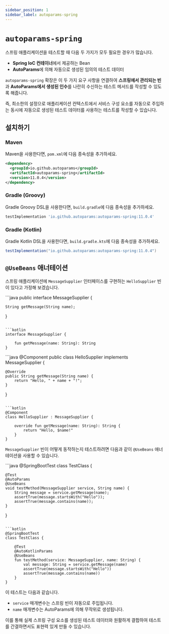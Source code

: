 ```yaml
---
sidebar_position: 1
sidebar_label: autoparams-spring
---
```



# `autoparams-spring`

스프링 애플리케이션을 테스트할 때 다음 두 가지가 모두 필요한 경우가 많습니다.

- **Spring IoC 컨테이너**에서 제공하는 Bean
- **AutoParams**에 의해 자동으로 생성된 임의의 테스트 데이터

`autoparams-spring` 확장은 이 두 가지 요구 사항을 연결하여 **스프링에서 관리되는 빈**과 **AutoParams에서 생성된 인수**를 나란히 수신하는 테스트 메서드를 작성할 수 있도록 해줍니다.

즉, 최소한의 설정으로 애플리케이션 컨텍스트에서 서비스 구성 요소를 자동으로 주입하는 동시에 자동으로 생성된 테스트 데이터를 사용하는 테스트를 작성할 수 있습니다.

## 설치하기

### Maven

Maven을 사용한다면, `pom.xml`에 다음 종속성을 추가하세요.

```xml
<dependency>
  <groupId>io.github.autoparams</groupId>
  <artifactId>autoparams-spring</artifactId>
  <version>11.0.4</version>
</dependency>
```

### Gradle (Groovy)

Gradle Groovy DSL을 사용한다면, `build.gradle`에 다음 종속성을 추가하세요.

```gradle
testImplementation 'io.github.autoparams:autoparams-spring:11.0.4'
```

### Gradle (Kotlin)

Gradle Kotlin DSL을 사용한다면, `build.gradle.kts`에 다음 종속성을 추가하세요.

```gradle
testImplementation("io.github.autoparams:autoparams-spring:11.0.4")
```

## `@UseBeans` 애너테이션

스프링 애플리케이션에 `MessageSupplier` 인터페이스를 구현하는 `HelloSupplier` 빈이 있다고 가정해 보겠습니다.

<JavaKotlinCodeBlock>
```java
public interface MessageSupplier {

    String getMessage(String name);
}
```

```kotlin
interface MessageSupplier {
    
    fun getMessage(name: String): String
}
```
</JavaKotlinCodeBlock>

<JavaKotlinCodeBlock>
```java
@Component
public class HelloSupplier implements MessageSupplier {

    @Override
    public String getMessage(String name) {
        return "Hello, " + name + "!";
    }
}
```

```kotlin
@Component
class HelloSupplier : MessageSupplier {

    override fun getMessage(name: String): String {
        return "Hello, $name!"
    }
}
```
</JavaKotlinCodeBlock>

`MessageSupplier` 빈이 어떻게 동작하는지 테스트하려면 다음과 같이 <JavadocLink version={version} path="autoparams/spring/UseBeans.html">`@UseBeans`</JavadocLink> 애너테이션을 사용할 수 있습니다.

<JavaKotlinCodeBlock>
```java
@SpringBootTest
class TestClass {

    @Test
    @AutoParams
    @UseBeans
    void testMethod(MessageSupplier service, String name) {
        String message = service.getMessage(name);
        assertTrue(message.startsWith("Hello"));
        assertTrue(message.contains(name));
    }
}
```

```kotlin
@SpringBootTest
class TestClass {

    @Test
    @AutoKotlinParams
    @UseBeans
    fun testMethod(service: MessageSupplier, name: String) {
        val message: String = service.getMessage(name)
        assertTrue(message.startsWith("Hello"))
        assertTrue(message.contains(name))
    }
}
```
</JavaKotlinCodeBlock>

이 테스트는 다음과 같습니다.

- `service` 매개변수는 스프링 빈이 자동으로 주입됩니다.
- `name` 매개변수는 AutoParams에 의해 무작위로 생성됩니다.

이를 통해 실제 스프링 구성 요소를 생성된 테스트 데이터와 원활하게 결합하여 테스트를 간결하면서도 표현력 있게 만들 수 있습니다.
